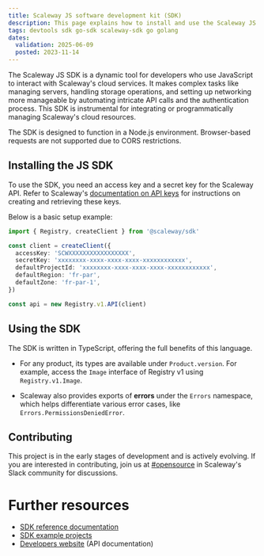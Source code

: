 ```yaml
---
title: Scaleway JS software development kit (SDK)
description: This page explains how to install and use the Scaleway JS software development kit (SDK)
tags: devtools sdk go-sdk scaleway-sdk go golang
dates:
  validation: 2025-06-09
  posted: 2023-11-14
---
```


The Scaleway JS SDK is a dynamic tool for developers who use JavaScript to interact with Scaleway's cloud services. It makes complex tasks like managing servers, handling storage operations, and setting up networking more manageable by automating intricate API calls and the authentication process. This SDK is instrumental for integrating or programmatically managing Scaleway's cloud resources.

<Message type="important">
  The SDK is designed to function in a Node.js environment. Browser-based requests are not supported due to CORS restrictions.
</Message>

## Installing the JS SDK

To use the SDK, you need an access key and a secret key for the Scaleway API. Refer to Scaleway's [documentation on API keys](/iam/how-to/create-api-keys/) for instructions on creating and retrieving these keys.

Below is a basic setup example:

```ts
import { Registry, createClient } from '@scaleway/sdk'

const client = createClient({
  accessKey: 'SCWXXXXXXXXXXXXXXXXX',
  secretKey: 'xxxxxxxx-xxxx-xxxx-xxxx-xxxxxxxxxxxx',
  defaultProjectId: 'xxxxxxxx-xxxx-xxxx-xxxx-xxxxxxxxxxxx',
  defaultRegion: 'fr-par',
  defaultZone: 'fr-par-1',
})

const api = new Registry.v1.API(client)
```

## Using the SDK

The SDK is written in TypeScript, offering the full benefits of this language.

* For any product, its types are available under `Product.version`. For example, access the `Image` interface of Registry v1 using `Registry.v1.Image`.

* Scaleway also provides exports of **errors** under the `Errors` namespace, which helps differentiate various error cases, like `Errors.PermissionsDeniedError`.

## Contributing

This project is in the early stages of development and is actively evolving. If you are interested in contributing, join us at [#opensource](https://scaleway-community.slack.com/app_redirect?channel=opensource) in Scaleway's Slack community for discussions.

# Further resources
* [SDK reference documentation](https://scaleway.github.io/scaleway-sdk-js)
* [SDK example projects](https://github.com/scaleway/scaleway-sdk-js/tree/main/examples)
* [Developers website](https://www.scaleway.com/en/developers/) (API documentation)